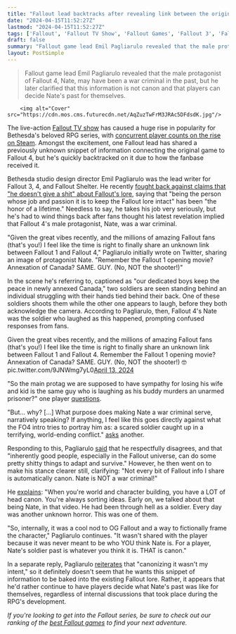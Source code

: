 ```yaml
---
title: "Fallout lead backtracks after revealing link between the original RPG and Fallout 4 that fans say makes one protagonist a war criminal"
date: "2024-04-15T11:52:27Z"
lastmod: "2024-04-15T11:52:27Z"
tags: ['Fallout', 'Fallout TV Show', 'Fallout Games', 'Fallout 3', 'Fallout 4', 'Fallout Shelter', 'Nate']
draft: false
summary: "Fallout game lead Emil Pagliarulo revealed that the male protagonist of Fallout 4, Nate, may have been a war criminal in the past, but he later clarified that this information is not canon and that players can decide Nate's past for themselves."
layout: PostSimple
---
```

> Fallout game lead Emil Pagliarulo revealed that the male protagonist of Fallout 4, Nate, may have been a war criminal in the past, but he later clarified that this information is not canon and that players can decide Nate's past for themselves.


        <img alt="Cover" src="https://cdn.mos.cms.futurecdn.net/AqZuzTwFrM3JRAc5DFdsdK.jpg"/>
        
The live-action [<u>Fallout TV show</u>](https://www.gamesradar.com/fallout-tv-show-season-one-amazon-prime-video-release-date-cast-trailer-story-setting-guide/) has caused a huge rise in popularity for Bethesda's beloved RPG series, with [<u>concurrent player counts on the rise on Steam</u>](https://www.gamesradar.com/fallout-games-surge-in-popularity-as-the-amazon-prime-tv-show-proves-a-hit-with-fans-old-and-new/). Amongst the excitement, one Fallout lead has shared a previously unknown snippet of information connecting the original game to Fallout 4, but he's quickly backtracked on it due to how the fanbase received it.

Bethesda studio design director Emil Pagliarulo was the lead writer for Fallout 3, 4, and Fallout Shelter. He recently [<u>fought back against claims that "he doesn't give a shit" about Fallout's lore</u>](https://www.gamesradar.com/fallout-lore-denizen-and-elder-scrolls-narrative-lead-says-its-insane-that-fans-think-he-doesnt-give-a-st-about-the-lore/), saying that "being the person whose job and passion it is to keep the Fallout lore intact" has been "the honor of a lifetime." Needless to say, he takes his job very seriously, but he's had to wind things back after fans thought his latest revelation implied that Fallout 4's male protagonist, Nate, was a war criminal. 

"Given the great vibes recently, and the millions of amazing Fallout fans (that's you!) I feel like the time is right to finally share an unknown link between Fallout 1 and Fallout 4," Pagliarulo initially wrote on Twitter, sharing an image of protagonist Nate. "Remember the Fallout 1 opening movie? Annexation of Canada? SAME. GUY. (No, NOT the shooter!)"

In the scene he's referring to, captioned as "our dedicated boys keep the peace in newly annexed Canada," two soldiers are seen standing behind an individual struggling with their hands tied behind their back. One of these soldiers shoots them while the other one appears to laugh, before they both acknowledge the camera. According to Pagliarulo, then, Fallout 4's Nate was the soldier who laughed as this happened, prompting confused responses from fans.

Given the great vibes recently, and the millions of amazing Fallout fans (that's you!) I feel like the time is right to finally share an unknown link between Fallout 1 and Fallout 4. Remember the Fallout 1 opening movie? Annexation of Canada? SAME. GUY. (No, NOT the shooter!) 🤓 pic.twitter.com/9JNWmg7yL0[April 13, 2024](https://twitter.com/Dezinuh/status/1779178683841790068)

"So the main protag we are supposed to have sympathy for losing his wife and kid is the same guy who is laughing as his buddy murders an unarmed prisoner?" one player [<u>questions</u>](https://x.com/CapriPadrino/status/1779201781072900380). 

"But… why? [...] What purpose does making Nate a war criminal serve, narratively speaking? If anything, I feel like this goes directly against what the FO4 intro tries to portray him as: a scared soldier caught up in a terrifying, world-ending conflict." [<u>asks</u>](https://x.com/BrendanLorLowry/status/1779190856517636437) another. 

Responding to this, Pagliarulo [<u>said</u>](https://x.com/Dezinuh/status/1779192848652345431) that he respectfully disagrees, and that "inherently good people, especially in the Fallout universe, can do some pretty shitty things to adapt and survive." However, he then went on to make his stance clearer still, clarifying: "Not every bit of Fallout info I share is automatically canon. Nate is NOT a war criminal!"

He [<u>explains</u>](https://x.com/Dezinuh/status/1779239080909218264): "When you're world and character building, you have a LOT of head canon. You're always sorting ideas. Early on, we talked about that being Nate, in that video. He had been through hell as a soldier. Every day was another unknown horror. This was one of them.

"So, internally, it was a cool nod to OG Fallout and a way to fictionally frame the character," Pagliarulo continues. "It wasn't shared with the player because it was never meant to be who YOU think Nate is. For a player, Nate's soldier past is whatever you think it is. THAT is canon."

In a separate reply, Pagliarulo [<u>reiterates</u>](https://x.com/Dezinuh/status/1779335675797524920) that "canonizing it wasn't my intent," so it definitely doesn't seem that he wants this snippet of information to be baked into the existing Fallout lore. Rather, it appears that he'd rather continue to have players decide what Nate's past was like for themselves, regardless of internal discussions that took place during the RPG's development.

*If you're looking to get into the Fallout series, be sure to check out our ranking of the *[<u><em>best Fallout games</em></u>](https://www.gamesradar.com/best-fallout-games/)* to find your next adventure.* 
        